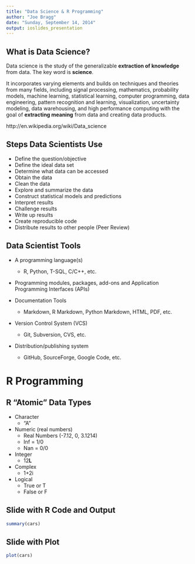 ```yaml
---
title: "Data Science & R Programming"
author: "Joe Bragg"
date: "Sunday, September 14, 2014"
output: ioslides_presentation
---
```


## What is Data Science?

Data science is the study of the generalizable **extraction of knowledge** from data. The key word is **science**.

It incorporates varying elements and builds on techniques and theories from many fields, including signal processing, mathematics, probability models, machine learning, statistical learning, computer programming, data engineering, pattern recognition and learning, visualization, uncertainty modeling, data warehousing, and high performance computing with the goal of **extracting meaning** from data and creating data products.

http://en.wikipedia.org/wiki/Data_science

## Steps Data Scientists Use

* Define the question/objective
* Define the ideal data set
* Determine what data can be accessed
* Obtain the data
* Clean the data
* Explore and summarize the data
* Construct statistical models and predictions
* Interpret results
* Challenge results
* Write up results
* Create reproducible code
* Distribute results to other people (Peer Review)

## Data Scientist Tools

* A programming language(s)
    + R, Python, T-SQL, C/C++, etc.
    
* Programming modules, packages, add-ons and Application Programming Interfaces (APIs)

* Documentation Tools
    + Markdown, R Markdown, Python Markdown, HTML, PDF, etc.
    
* Version Control System (VCS)
    + Git, Subversion, CVS, etc.
    
* Distribution/publishing system
    + GitHub, SourceForge, Google Code, etc.
    
# R Programming

## R "Atomic" Data Types

* Character
    + "A"
* Numeric (real numbers)
    + Real Numbers (-7.12, 0, 3.1214)
    + Inf = 1/0
    + Nan = 0/0
* Integer
    + 12**L**
* Complex
    + 1+2i
* Logical
    + True or T
    + False or F
    
## Slide with R Code and Output

```r
summary(cars)
```

## Slide with Plot

```r
plot(cars)
```

